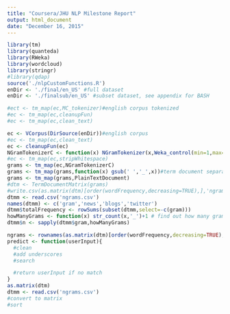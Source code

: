 ```yaml
---
title: "Coursera/JHU NLP Milestone Report"
output: html_document
date: "December 16, 2015"
---
```

```r
library(tm)
library(quanteda)
library(RWeka)
library(wordcloud)
library(stringr)
#library(qdap)
source('./nlpCustomFunctions.R')
enDir <- './final/en_US' #full dataset
enDir <- './finalsub/en_US' #subset dataset, see appendix for BASH
```

```r
#ect <- tm_map(ec,MC_tokenizer)#english corpus tokenized
#ec <- tm_map(ec,cleanupFun)
#ec <- tm_map(ec,clean_text)

```  
```r
ec <- VCorpus(DirSource(enDir))#english corpus
#ec <- tm_map(ec,clean_text)
ec <- cleanupFun(ec)
NGramTokenizerC <- function(x) NGramTokenizer(x,Weka_control(min=1,max=4))
#ec <- tm_map(ec,stripWhitespace)
grams <- tm_map(ec,NGramTokenizerC)
grams <- tm_map(grams,function(x) gsub(' ','_',x))#term document separates on whitespace
grams <- tm_map(grams,PlainTextDocument)
#dtm <- TermDocumentMatrix(grams)
#write.csv(as.matrix(dtm)[order(wordFrequency,decreasing=TRUE),],'ngrams.csv')
dtmm <- read.csv('ngrams.csv')
names(dtmm) <- c('gram','news','blogs','twitter')
dtmm$totalFrequency <- rowSums(subset(dtmm,select=-c(gram)))
howManyGrams <- function(x) str_count(x,'_')+1 # find out how many grams in dataSet
dtmm$n <- sapply(dtmm$gram,howManyGrams)
```
```r
ngrams <- rownames(as.matrix(dtm)[order(wordFrequency,decreasing=TRUE),])
predict <- function(userInput){
  #clean
  #add underscores
  #search

  #return userInput if no match
}
as.matrix(dtm)
dtmm <- read.csv('ngrams.csv')
#convert to matrix
#sort
```

 

